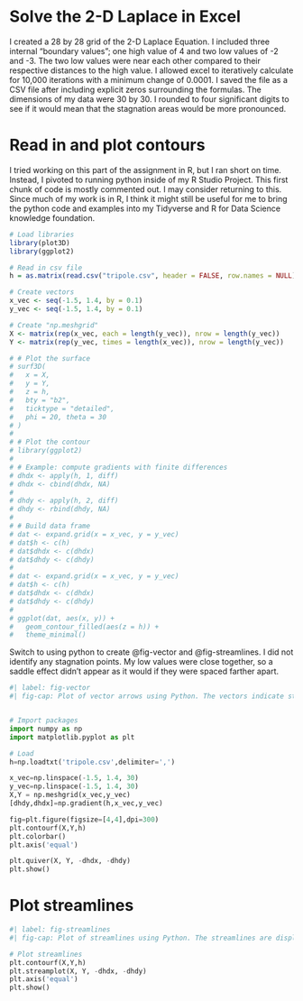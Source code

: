 # Solve the 2-D Laplace in Excel

I created a 28 by 28 grid of the 2-D Laplace Equation. I included three internal "boundary values"; one high value of 4 and two low values of -2 and -3. The two low values were near each other compared to their respective distances to the high value. I allowed excel to iteratively calculate for 10,000 iterations with a minimum change of 0.0001. I saved the file as a CSV file after including explicit zeros surrounding the formulas. The dimensions of my data were 30 by 30. I rounded to four significant digits to see if it would mean that the stagnation areas would be more pronounced.

# Read in and plot contours

I tried working on this part of the assignment in R, but I ran short on time. Instead, I pivoted to running python inside of my R Studio Project. This first chunk of code is mostly commented out. I may consider returning to this. Since much of my work is in R, I think it might still be useful for me to bring the python code and examples into my Tidyverse and R for Data Science knowledge foundation.

```r

# Load libraries
library(plot3D)
library(ggplot2)

# Read in csv file
h = as.matrix(read.csv("tripole.csv", header = FALSE, row.names = NULL))

# Create vectors
x_vec <- seq(-1.5, 1.4, by = 0.1)
y_vec <- seq(-1.5, 1.4, by = 0.1)

# Create "np.meshgrid"
X <- matrix(rep(x_vec, each = length(y_vec)), nrow = length(y_vec))
Y <- matrix(rep(y_vec, times = length(x_vec)), nrow = length(y_vec))

# # Plot the surface
# surf3D(
#   x = X,
#   y = Y,
#   z = h,
#   bty = "b2",
#   ticktype = "detailed",
#   phi = 20, theta = 30
# )
# 
# # Plot the contour
# library(ggplot2)
# 
# # Example: compute gradients with finite differences
# dhdx <- apply(h, 1, diff)  
# dhdx <- cbind(dhdx, NA)    
# 
# dhdy <- apply(h, 2, diff)  
# dhdy <- rbind(dhdy, NA)    
# 
# # Build data frame
# dat <- expand.grid(x = x_vec, y = y_vec)
# dat$h <- c(h)
# dat$dhdx <- c(dhdx)
# dat$dhdy <- c(dhdy)
# 
# dat <- expand.grid(x = x_vec, y = y_vec)
# dat$h <- c(h)
# dat$dhdx <- c(dhdx)
# dat$dhdy <- c(dhdy)
# 
# ggplot(dat, aes(x, y)) +
#   geom_contour_filled(aes(z = h)) +
#   theme_minimal()

```

Switch to using python to create @fig-vector and @fig-streamlines. I did not identify any stagnation points. My low values were close together, so a saddle effect didn’t appear as it would if they were spaced farther apart.

```python
#| label: fig-vector
#| fig-cap: Plot of vector arrows using Python. The vectors indicate strength and direction of the negative gradient. The vectors are displayed over the contours of a tri-pole solution with a high value of 4 and lows of -2 and -3. The two low values were near each other compared to their respective distances to the high value. 


# Import packages
import numpy as np
import matplotlib.pyplot as plt

# Load
h=np.loadtxt('tripole.csv',delimiter=',')

x_vec=np.linspace(-1.5, 1.4, 30)
y_vec=np.linspace(-1.5, 1.4, 30)
X,Y = np.meshgrid(x_vec,y_vec)
[dhdy,dhdx]=np.gradient(h,x_vec,y_vec)

fig=plt.figure(figsize=[4,4],dpi=300)
plt.contourf(X,Y,h)
plt.colorbar()
plt.axis('equal')

plt.quiver(X, Y, -dhdx, -dhdy)
plt.show()
```


# Plot streamlines
```python
#| label: fig-streamlines
#| fig-cap: Plot of streamlines using Python. The streamlines are displayed over the contours of a tri-pole solution with a high value of 4 and lows of -2 and -3. . The two low values were near each other compared to their respective distances to the high value. 

# Plot streamlines
plt.contourf(X,Y,h)
plt.streamplot(X, Y, -dhdx, -dhdy)
plt.axis('equal')
plt.show()
```

